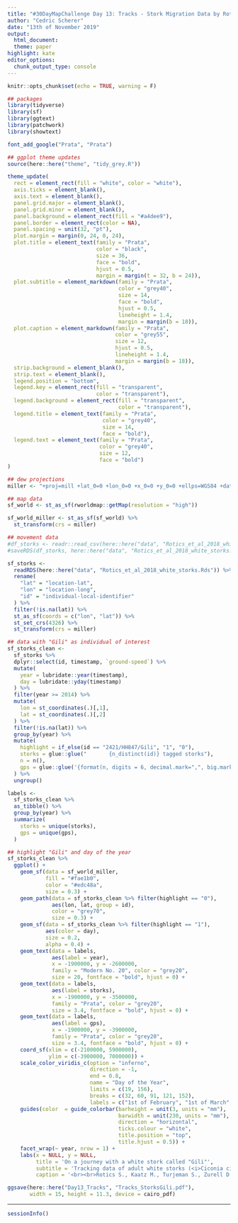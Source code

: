 ```yaml
---
title: "#30DayMapChallenge Day 13: Tracks - Stork Migration Data by Roticas et al. 2018 via Movebank.org"
author: "Cedric Scherer"
date: "13th of November 2019"
output:
  html_document:
  theme: paper
highlight: kate
editor_options:
  chunk_output_type: console
---
```

  
```r
knitr::opts_chunk$set(echo = TRUE, warning = F)
```

```r
## packages
library(tidyverse)
library(sf)
library(ggtext)
library(patchwork)
library(showtext)

font_add_google("Prata", "Prata")

## ggplot theme updates
source(here::here("theme", "tidy_grey.R"))

theme_update(
  rect = element_rect(fill = "white", color = "white"),
  axis.ticks = element_blank(),
  axis.text = element_blank(),
  panel.grid.major = element_blank(),
  panel.grid.minor = element_blank(),
  panel.background = element_rect(fill = "#a4dee9"),
  panel.border = element_rect(color = NA),
  panel.spacing = unit(32, "pt"), 
  plot.margin = margin(0, 24, 0, 24),
  plot.title = element_text(family = "Prata", 
                            color = "black",
                            size = 36,  
                            face = "bold", 
                            hjust = 0.5,
                            margin = margin(t = 32, b = 24)),
  plot.subtitle = element_markdown(family = "Prata", 
                                   color = "grey40", 
                                   size = 14,
                                   face = "bold",
                                   hjust = 0.5, 
                                   lineheight = 1.4,
                                   margin = margin(b = 18)),
  plot.caption = element_markdown(family = "Prata", 
                                  color = "grey55", 
                                  size = 12, 
                                  hjust = 0.5, 
                                  lineheight = 1.4,
                                  margin = margin(b = 18)),
  strip.background = element_blank(),
  strip.text = element_blank(),
  legend.position = "bottom",
  legend.key = element_rect(fill = "transparent", 
                            color = "transparent"),
  legend.background = element_rect(fill = "transparent", 
                                   color = "transparent"),
  legend.title = element_text(family = "Prata", 
                              color = "grey40", 
                              size = 14, 
                              face = "bold"),
  legend.text = element_text(family = "Prata", 
                             color = "grey40", 
                             size = 12,
                             face = "bold")
)
```

```r
## dew projections
miller <- "+proj=mill +lat_0=0 +lon_0=0 +x_0=0 +y_0=0 +ellps=WGS84 +datum=WGS84 +units=m +no_defs"

## map data
sf_world <- st_as_sf(rworldmap::getMap(resolution = "high"))

sf_world_miller <- st_as_sf(sf_world) %>% 
  st_transform(crs = miller)

## movement data
#df_storks <- readr::read_csv(here::here("data", "Rotics_et_al_2018_white_storks.csv")) 
#saveRDS(df_storks, here::here("data", "Rotics_et_al_2018_white_storks.Rds"))

sf_storks <-
  readRDS(here::here("data", "Rotics_et_al_2018_white_storks.Rds")) %>% 
  rename(
    "lat" = "location-lat",
    "lon" = "location-long",
    "id" = "individual-local-identifier"
  ) %>% 
  filter(!is.na(lat)) %>% 
  st_as_sf(coords = c("lon", "lat")) %>% 
  st_set_crs(4326) %>% 
  st_transform(crs = miller)
```

```r
## data with "Gili" as individual of interest
sf_storks_clean <- 
  sf_storks %>% 
  dplyr::select(id, timestamp, `ground-speed`) %>% 
  mutate(
    year = lubridate::year(timestamp), 
    day = lubridate::yday(timestamp)
  ) %>% 
  filter(year >= 2014) %>% 
  mutate(
    lon = st_coordinates(.)[,1],
    lat = st_coordinates(.)[,2]
  ) %>% 
  filter(!is.na(lat)) %>% 
  group_by(year) %>% 
  mutate(
    highlight = if_else(id == "2421/HH847/Gili", "1", "0"),
    storks = glue::glue("       {n_distinct(id)} tagged storks"),
    n = n(),
    gps = glue::glue('{format(n, digits = 6, decimal.mark=",", big.mark=".", small.interval = 3)} GPS locations')
  ) %>% 
  ungroup()

labels <- 
  sf_storks_clean %>% 
  as_tibble() %>% 
  group_by(year) %>% 
  summarize(
    storks = unique(storks),
    gps = unique(gps),
  )

## highlight "Gili" and day of the year
sf_storks_clean %>% 
  ggplot() +
    geom_sf(data = sf_world_miller,
            fill = "#fae1b0", 
            color = "#edc48a",
            size = 0.3) +
    geom_path(data = sf_storks_clean %>% filter(highlight == "0"),
              aes(lon, lat, group = id),
              color = "grey70",
              size = 0.3) +
    geom_sf(data = sf_storks_clean %>% filter(highlight == "1"),
            aes(color = day),
            size = 0.2,
            alpha = 0.4) +
    geom_text(data = labels, 
              aes(label = year),
              x = -1900000, y = -2600000, 
              family = "Modern No. 20", color = "grey20", 
              size = 20, fontface = "bold", hjust = 0) +
    geom_text(data = labels, 
              aes(label = storks),
              x = -1900000, y = -3500000, 
              family = "Prata", color = "grey20", 
              size = 3.4, fontface = "bold", hjust = 0) +
    geom_text(data = labels, 
              aes(label = gps),
              x = -1900000, y = -3900000, 
              family = "Prata", color = "grey20", 
              size = 3.4, fontface = "bold", hjust = 0) +
    coord_sf(xlim = c(-2100000, 5900000), 
             ylim = c(-3900000, 7000000)) +
    scale_color_viridis_c(option = "inferno",
                          direction = -1,
                          end = 0.8,
                          name = "Day of the Year",
                          limits = c(19, 156),
                          breaks = c(32, 60, 91, 121, 152),
                          labels = c("1st of February", "1st of March", "1st of April", "1st of May", "1st of June")) +
    guides(color  = guide_colorbar(barheight = unit(3, units = "mm"),
                                   barwidth = unit(230, units = "mm"),
                                   direction = "horizontal",
                                   ticks.colour = "white",
                                   title.position = "top",
                                   title.hjust = 0.5)) +
    facet_wrap(~ year, nrow = 1) +
    labs(x = NULL, y = NULL,
         title = 'On a journey with a white stork called "Gili"',
         subtitle = 'Tracking data of adult white storks (<i>Ciconia ciconia</i>) for the years 2014–2016. The position of the storks has been estimated via GPS every 5 minutes.<br>The stork with the ID 2421/HH847, lovingly called "Gili", travelled the furthest distance all the way from South Africa back to Germany.',
         caption = '<br><br>Rotics S., Kaatz M., Turjeman S., Zurell D., Wikelski M., Sapir N., Eggers U., Fiedler W., Jeltsch F. & Nathan R. (2018)<br>Early arrival at breeding grounds: Causes, costs and a trade-off with overwintering latitude. <i>J. Anim. Ecol.</i> <b>87</b>:1627–1638. doi: 10.1111/1365-2656.12898.<br><br><br>Visualization by Cédric Scherer')

ggsave(here::here("Day13_Tracks", "Tracks_StorksGili.pdf"),
       width = 15, height = 11.3, device = cairo_pdf)
```

***

```r
sessionInfo()
```
